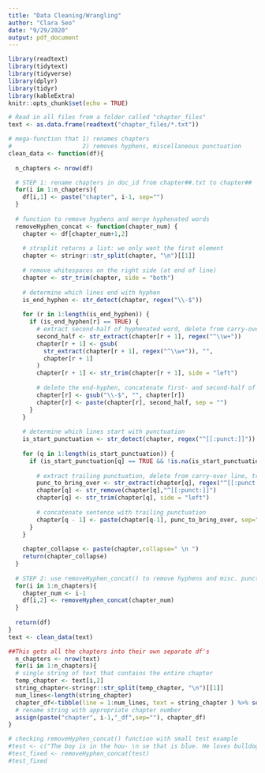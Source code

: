 ```yaml
---
title: "Data Cleaning/Wrangling"
author: "Clara Seo"
date: "9/29/2020"
output: pdf_document
---
```


```r
library(readtext)
library(tidytext)
library(tidyverse)
library(dplyr)
library(tidyr)
library(kableExtra)
knitr::opts_chunk$set(echo = TRUE)
```

```r
# Read in all files from a folder called "chapter_files"
text <- as.data.frame(readtext("chapter_files/*.txt"))
```

```r
# mega-function that 1) renames chapters 
#                    2) removes hyphens, miscellaneous punctuation
clean_data <- function(df){
  
  n_chapters <- nrow(df)

  # STEP 1: rename chapters in doc_id from chapter##.txt to chapter##
  for(i in 1:n_chapters){
    df[i,1] <- paste("chapter", i-1, sep="")
  }
  
  # function to remove hyphens and merge hyphenated words
  removeHyphen_concat <- function(chapter_num) {
    chapter <- df[chapter_num+1,2]
    
    # strsplit returns a list: we only want the first element
    chapter <- stringr::str_split(chapter, "\n")[[1]]
    
    # remove whitespaces on the right side (at end of line)
    chapter <- str_trim(chapter, side = "both")
  
    # determine which lines end with hyphen
    is_end_hyphen <- str_detect(chapter, regex("\\-$"))
  
    for (r in 1:length(is_end_hyphen)) {
      if (is_end_hyphen[r] == TRUE) {
        # extract second-half of hyphenated word, delete from carry-over line
        second_half <- str_extract(chapter[r + 1], regex("^\\w+"))
        chapter[r + 1] <- gsub(
          str_extract(chapter[r + 1], regex("^\\w+")), "",
          chapter[r + 1]
        )
        chapter[r + 1] <- str_trim(chapter[r + 1], side = "left")
  
        # delete the end-hyphen, concatenate first- and second-half of hyphenated word
        chapter[r] <- gsub("\\-$", "", chapter[r])
        chapter[r] <- paste(chapter[r], second_half, sep = "")
      }
    }
    
    # determine which lines start with punctuation
    is_start_punctuation <- str_detect(chapter, regex("^[[:punct:]]"))
    
    for (q in 1:length(is_start_punctuation)) {
      if (is_start_punctuation[q] == TRUE && !is.na(is_start_punctuation[q])) {
        
        # extract trailing punctuation, delete from carry-over line, trim spaces out
        punc_to_bring_over <- str_extract(chapter[q], regex("^[[:punct:]]"))
        chapter[q] <- str_remove(chapter[q],"^[[:punct:]]")
        chapter[q] <- str_trim(chapter[q], side = "left")
        
        # concatenate sentence with trailing punctuation
        chapter[q - 1] <- paste(chapter[q-1], punc_to_bring_over, sep="")
      }
    }
    
    chapter_collapse <- paste(chapter,collapse=" \n ") 
    return(chapter_collapse)
  }
  
  # STEP 2: use removeHyphen_concat() to remove hyphens and misc. punctuation
  for(i in 1:n_chapters){
    chapter_num <- i-1
    df[i,2] <- removeHyphen_concat(chapter_num)
  }
  
  return(df)
}
text <- clean_data(text)

```


```r
##This gets all the chapters into their own separate df's
  n_chapters <- nrow(text)
  for(i in 1:n_chapters){
  # single string of text that contains the entire chapter
  temp_chapter <- text[i,2] 
  string_chapter<-stringr::str_split(temp_chapter, "\n")[[1]]
  num_lines<-length(string_chapter)
  chapter_df<-tibble(line = 1:num_lines, text = string_chapter ) %>% select(text)
  # rename string with appropriate chapter number
  assign(paste("chapter", i-1,"_df",sep=""), chapter_df)
}
```




```r
# checking removeHyphen_concat() function with small test example
#test <- c("The boy is in the hou- \n se that is blue. He loves bulldogs and pine- \n apples and bananas. Have a great day! You are beaut- \n iful. You are adorab- \n le! She was so cari- \n ng; she was loving. \n")
#test_fixed <- removeHyphen_concat(test)
#test_fixed
```

